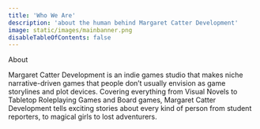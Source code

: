 ```yaml
---
title: 'Who We Are'
description: 'about the human behind Margaret Catter Development'
image: static/images/mainbanner.png
disableTableOfContents: false
---
```


About

Margaret Catter Development is an indie games studio that makes niche narrative-driven games that people don’t usually envision as game storylines and plot devices. Covering everything from Visual Novels to Tabletop Roleplaying Games and Board games, Margaret Catter Development tells exciting stories about every kind of person from student reporters, to magical girls to lost adventurers.
